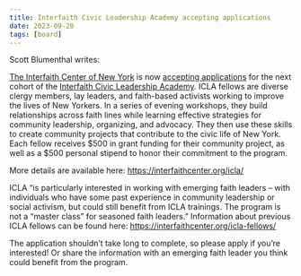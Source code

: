 ```yaml
---
title: Interfaith Civic Leadership Academy accepting applications
date: 2023-09-20
tags: [board]
---
```


Scott Blumenthal writes:

[The Interfaith Center of New York](https://interfaithcenter.org/) is now [accepting applications](https://interfaithcenter.org/icla-apply/) for the next cohort of the [Interfaith Civic Leadership Academy](https://interfaithcenter.org/icla/). ICLA fellows are diverse clergy members, lay leaders, and faith-based activists working to improve the lives of New Yorkers. In a series of evening workshops, they build relationships across faith lines while learning effective strategies for community leadership, organizing, and advocacy. They then use these skills to create community projects that contribute to the civic life of New York. Each fellow receives $500 in grant funding for their community project, as well as a $500 personal stipend to honor their commitment to the program.

More details are available here: https://interfaithcenter.org/icla/

ICLA “is particularly interested in working with emerging faith leaders – with individuals who have some past experience in community leadership or social activism, but could still benefit from ICLA trainings. The program is not a “master class” for seasoned faith leaders.” Information about previous ICLA fellows can be found here: https://interfaithcenter.org/icla-fellows/

The application shouldn’t take long to complete, so please apply if you’re interested! Or share the information with an emerging faith leader you think could benefit from the program.
